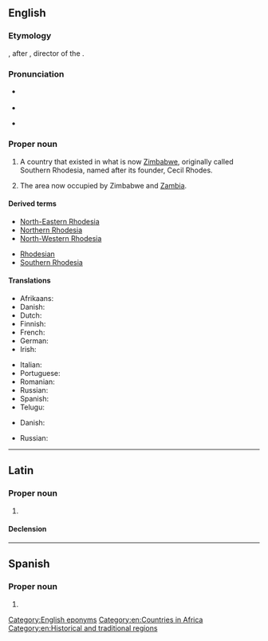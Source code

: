 ==English==
{{wikipedia|Rhodesia (disambiguation)|Rhodesia}}

===Etymology===
{{affix|en|Rhodes|-ia}}, after {{w|Cecil Rhodes}}, director of the {{w|British South Africa Company}}.

===Pronunciation===
* {{a|UK}} {{IPA|en|/ɹəʊˈdiːʃə/}}
* {{audio|en|LL-Q1860 (eng)-Vealhurl-Rhodesia.wav|Audio (UK)}}
* {{a|US}} {{IPA|en|/ɹoʊˈdiːʒə/}}

===Proper noun===
{{en-proper noun}}

# {{senseid|en|Q217169}}{{lb|en|historical}} A country that existed in what is now [[Zimbabwe]], originally called Southern Rhodesia, named after its founder, Cecil Rhodes. {{defdate|used from 1964 to 1979}}
# {{lb|en|historical}} The area now occupied by Zimbabwe and [[Zambia]]. {{defdate|used from 1895 to 1964}}

====Derived terms====
{{der-top}}
* [[North-Eastern Rhodesia]]
* [[Northern Rhodesia]]
* [[North-Western Rhodesia]]
{{der-mid}}
* [[Rhodesian]]
* [[Southern Rhodesia]]
{{der-bottom}}

====Translations====
{{trans-top|id=Q217169|historical name of Zimbabwe}}
* Afrikaans: {{t+|af|Rhodesië}}
* Danish: {{t|da|Rhodesia}}
* Dutch: {{t+|nl|Rhodesië|n}}
* Finnish: {{t+|fi|Rhodesia}}
* French: {{t+|fr|Rhodésie|f}}
* German: {{t+|de|Rhodesien|n}}
* Irish: {{t|ga|an Róidéis|f}}
{{trans-mid}}
* Italian: {{t|it|Rhodesia|f}}
* Portuguese: {{t|pt|Rodésia|f}}
* Romanian: {{t+|ro|Rhodesia|f}}
* Russian: {{t+|ru|Роде́зия|f|tr=Rodɛ́zija}}
* Spanish: {{t+|es|Rodesia|f}}
* Telugu: {{t|te|రొడీషియా}}
{{trans-bottom}}

{{trans-top|the area now occupied by Zimbabwe and Zambia}}
* Danish: {{t|da|Rhodesia}}
{{trans-mid}}
* Russian: {{t+|ru|Роде́зия|f|tr=Rodɛ́zija}}
{{trans-bottom}}

[[Category:English eponyms]]
[[Category:en:Countries in Africa]]
[[Category:en:Historical and traditional regions]]

----

==Latin==

===Proper noun===
{{la-proper noun|Rhodesia<1>}}

# {{lb|la|New Latin}} {{l|en|Rhodesia}}

====Declension====
{{la-ndecl|Rhodesia<1>}}

----

==Spanish==

===Proper noun===
{{es-proper noun|f}}

# {{alternative form of|es|Rodesia}}